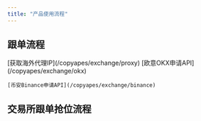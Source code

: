 ```yaml
---
title: "产品使用流程"
---
```


## 跟单流程

<Steps>
  <Step title="注册登录跟单猿，获取可用IP">
    [获取海外代理IP](/copyapes/exchange/proxy)
  </Step>
  <Step title="申请交易所API">
    [欧意OKX申请API](/copyapes/exchange/okx)

    [币安Binance申请API](/copyapes/exchange/binance)
  </Step>
  <Step title="选择跟单渠道进行跟单">
    
  </Step>
</Steps>

## 交易所跟单抢位流程

<Steps>
  <Step title="提交Cookie信息">
    
  </Step>
  <Step title="创建抢位任务">
    
  </Step>
</Steps>